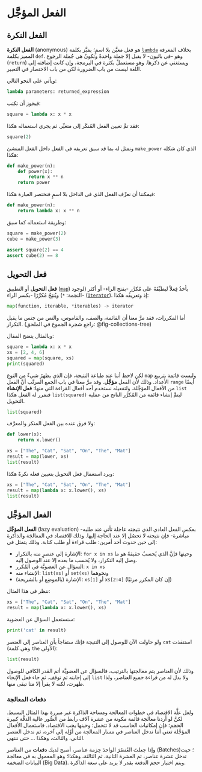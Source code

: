 # الفعل المؤجَّل

## الفعل النكرة

**الفعل النكرة** (anonymous) هو فعل معيَّن بلا اسمٍ؛ يميَّز بكلمة [`lambda`](https://docs.python.org/3/tutorial/controlflow.html#lambda-expressions) بخلاف المعرفة المميز بكلمة `def`.
وهو -في باثيون- لا يقبل إلا جملة واحدةً وتكونُ هي جُملة الرجوع (`return`) ويستغني عن ذكرها.
وهو مستعملٌ بكثرة في البرمجة، وإن كانت إضافته إلى اللغة ليست من باب الضرورة لكن من باب الاختصار في التعبير.

ويأتي على النحو التالي:

```python
lambda parameters: returned_expression
```

فيجوز أن تكتب:

```python
square = lambda x: x * x
```

فقد تمَّ تعيين الفعل المُنكَر إلى متغيِّر. ثم يجري استعماله هكذا:

```python
square(2)
```

ونمثل له بما قد سبق تعريفه في الفعل داخل الفعل المنشئ `make_power` الذي كان شكله هكذا:

```python
def make_power(n):
    def power(x):
        return x ** n
    return power
```

فيمكننا أن نعرِّف الفعل الذي في الداخل بلا اسمٍ فنختصر العبارة هكذا:

```python
def make_power(n):
    return lambda x: x ** n
```

وطريقة استعماله كما سبق:

```python
square = make_power(2)
cube = make_power(3)

assert square(2) == 4
assert cube(2) == 8
```

## فعل التحويل

**فعل التحويل** أو التطبيق ([`map`](https://docs.python.org/3/library/functions.html#map)) يأخذُ فِعلاً ليطبِّقَهُ على مُكرَّر -بفتح الراء- أو أكثر (لوجود النجمة: `*`) ويُنتِجُ مُكرِّرًا -بكسر الراء- ([`Iterator`](https://docs.python.org/3/glossary.html#term-iterator)). إذ وتعريفُه هكذا:

```python
map(function, iterable, *iterables) -> iterator
```

أما المكررات، فقد مرَّ معنا أن القائمة، والصف، والقاموس، والنص من جنس ما يقبل التكرار.
(راجع شجرة الجموع في الملحق: @fig-collections-tree)

وبالمثال يتضح المقال:

```python
square = lambda x: x * x
xs = [2, 4, 6]
squared = map(square, xs)
print(squared)
```

لكن لاحظ أننا عند طباعة النتيجة، فإن الذي يظهرُ شيءٌ من النوع `map` وليست قائمة بتربيع الأعداد. وذلك لأن الفعل **مؤجَّل**. وقد مرَّ معنا في باب الجمع المرتَّب أنَّ الفعل `range` أيضًا من الأفعال المؤجَّلة. ولتفعيله نستخدم أحد أفعال القراءة التي منها: **فعل الإنشاء** `list` فنمرر له الفعل هكذا `list(squared)` ليتمَّ إنشاء قائمة من المُكرَّر الناتج من عملية التحويل.

```python
list(squared)
```

ولا فرق عنده بين الفعل المنكر والمعرَّف:

```python
def lower(x):
    return x.lower()

xs = ["The", "Cat", "Sat", "On", "The", "Mat"]
result = map(lower, xs)
list(result)
```

ويرد استعمال فعل التحويل بتعيين فعله نكرةً هكذا:

```python
xs = ["The", "Cat", "Sat", "On", "The", "Mat"]
result = map(lambda x: x.lower(), xs)
list(result)
```


## الفعل المؤجَّل

**الفعل المؤجَّل** (lazy evaluation) -بعكس الفعل العادي الذي نتيجته عاجلة تأتي عند طلبه مباشرة- فإن نتيجته لا تحصُل إلا عند الحاجة إليها. وذلك للاقتصاد في المعالجَة والذاكرة إلى حين حدوث أحد أمرين: طلب قراءة أو طلب كتابة. وذلك يتمثل في:

- الإشارة إلى عنصرٍ منه بالتكرار: `for x in xs` وحينها فإنَّ الذي يُحسبُ حقيقةً هو ما وصل إليه التكرار، ولا يُحسب ما بعده إلا عند الوصول إليه.
- السؤال عن العضويَّة في المُكرر: `x in xs`
- الإنشاء منه: `list(xs)` أو `set(xs)` ونحوهما
- الإشارة (بالموضِع أو بالشريحة): `xs[1]` أو `xs[2:4]` (إن كان المكرر مرتبًا)

ننظر في هذا المثال:

```python
xs = ["The", "Cat", "Sat", "On", "The", "Mat"]
result = map(lambda x: x.lower(), xs)
```

سنستعمل السؤال عن العضوية:

```python
print('cat' in result)
```

ولو حاولت الآن للوصول إلى النتيجة فإنك ستفاجأ بأن العناصر إلى العنصر `cat` استنفذت (وهي كلمة `the` الأولى):

```python
list(result)
```

وذلك لأن العناصر يتم معالجتها بالترتيب، فالسؤال عن العضويَّة أتم القدر الكافي للوصول إلى إجابته ثم توقف. ثم جاء فعل الإنجاء `list` ولا بدل له من قراءة جميع العناصر، ولذا ظهرت، لكنه لا يقرأ إلا متا تبقى منها.

### دفعات المعالجة

ولعل علَّة الاقتصاد في خطوات المعالجة ومساحة الذاكرة غير مبررة بهذا المثال البسيط. لكنَّ لو أردنا معالجة قائمة مكونة من عشرة آلاف رابط من الصُّور عالية الدقَّة كبيرة الحجم؛ فإن إمكانيات الحاسب قد لا تتحمل؛ وحينها يجب الاقتصاد. فاستعمال الأفعال المؤجَّلة تعني أننا ندخل العناصر في مسار المعالجة من أوِّلِه إلى آخره، ثم ندخل العنصر الثاني، والثالث، وهكذا ... حتى ننتهي.

وإذا جعلتَ العُنصُرَ الواحدَ حِزمة عناصر، أصبح لديك **دفعات** من العناصر (Batches)؛ حيث تدخل عشرة عناصر، ثم العشرة الثانية، ثم الثالثة، وهكذا؛ وهو المعمول به في معالجة البيانات الضخمة (Big Data). ويتم اختيار حجم الدفعة بقدر لا يزيد على سعة الذاكرة.
